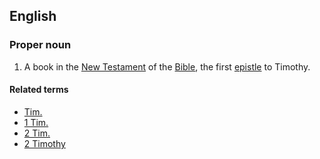 ==English==

===Proper noun===
{{en-proper-noun}}
{{book of the Bible|Timothy}}
# {{biblical}} A book in the [[New Testament]] of the [[Bible]], the first [[epistle]] to Timothy.

====Related terms====
*[[Tim.]]
*[[1 Tim.]]
*[[2 Tim.]]
*[[2 Timothy]]